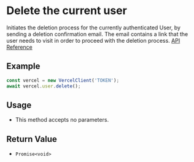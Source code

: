 # Delete the current user

Initiates the deletion process for the currently authenticated User, by sending a deletion confirmation email. The email contains a link that the user needs to visit in order to proceed with the deletion process. [API Reference](https://vercel.com/docs/rest-api/endpoints#delete-user-account)

## Example

```js
const vercel = new VercelClient('TOKEN');
await vercel.user.delete();
```

## Usage

- This method accepts no parameters.

## Return Value

- `Promise<void>`
